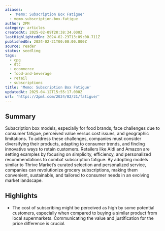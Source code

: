 ```yaml
---
aliases:
  - 'Memo: Subscription Box Fatigue'
  - memo-subscription-box-fatigue
author: 2PM
category: articles
createdAt: 2025-02-09T20:38:34.000Z
lastHighlightedOn: 2024-02-23T13:09:00.711Z
publishedOn: 2024-02-21T00:00:00.000Z
source: reader
status: seedling
tags:
  - cpg
  - dtc
  - ecommerce
  - food-and-beverage
  - retail
  - subscriptions
title: 'Memo: Subscription Box Fatigue'
updatedAt: 2025-04-12T15:55:17.000Z
url: 'https://2pml.com/2024/02/21/fatigue/'
---
```

## Summary

Subscription box models, especially for food brands, face challenges due to consumer fatigue, perceived value versus cost issues, and geographic limitations. To address these challenges, companies must consider diversifying their products, adapting to consumer trends, and finding innovative ways to retain customers. Retailers like Aldi and Amazon are setting examples by focusing on simplicity, efficiency, and personalized recommendations to combat subscription fatigue. By adopting models similar to Thrive Market’s curated selection and personalized service, companies can revolutionize grocery subscriptions, making them convenient, sustainable, and tailored to consumer needs in an evolving market landscape.

## Highlights

- The cost of subscribing might be perceived as high by some potential customers, especially when compared to buying a similar product from local supermarkets. Communicating the value and justification for the price difference is crucial.
